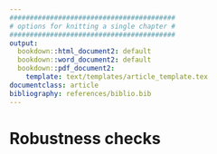 ```yaml
---
#########################################
# options for knitting a single chapter #
#########################################
output:
  bookdown::html_document2: default
  bookdown::word_document2: default
  bookdown::pdf_document2:
    template: text/templates/article_template.tex
documentclass: article
bibliography: references/biblio.bib
---
```

# Robustness checks {-}

